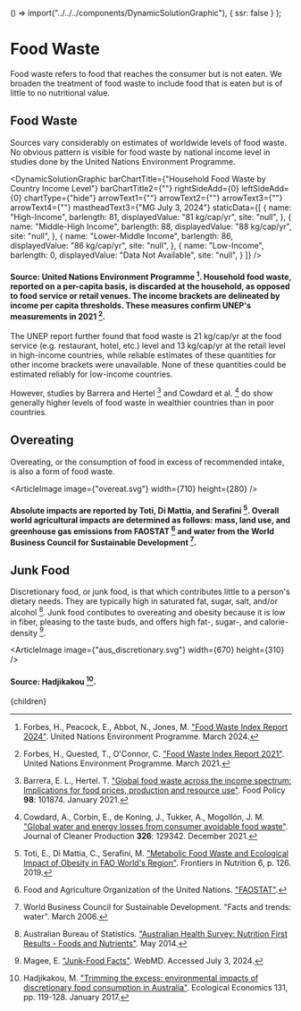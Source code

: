 


  () => import("../../../components/DynamicSolutionGraphic"),
  { ssr: false }
);


# Food Waste

Food waste refers to food that reaches the consumer but is not eaten. We broaden the treatment of food waste to include food that is eaten but is of little to no nutritional value.

## Food Waste

Sources vary considerably on estimates of worldwide levels of food waste. No obvious pattern is visible for food waste by national income level in studies done by the United Nations Environment Programme.

<DynamicSolutionGraphic
  barChartTitle={"Household Food Waste by Country Income Level"}
  barChartTitle2={""}
  rightSideAdd={0}
  leftSideAdd={0}
  chartType={"hide"}
  arrowText1={""}
  arrowText2={""}
  arrowText3={""}
  arrowText4={""}
  mastheadText3={"MG July 3, 2024"}
 staticData={[
    {
     name: "High-Income",
      barlength: 81,
      displayedValue: "81 kg/cap/yr",
      site: "null",
    },
    {
      name: "Middle-High Income",
      barlength: 88,
      displayedValue: "88 kg/cap/yr",
      site: "null",
    },
	{
		name: "Lower-Middle Income",
		barlength: 86,
		displayedValue: "86 kg/cap/yr",
		site: "null",
	},
	{
		name: "Low-Income",
		barlength: 0,
		displayedValue: "Data Not Available",
		site: "null",
	}
  ]}
/>

#### Source: United Nations Environment Programme [^2]. Household food waste, reported on a per-capita basis, is discarded at the household, as opposed to food service or retail venues. The income brackets are delineated by income per capita thresholds. These measures confirm UNEP's measurements in 2021 [^15].

The UNEP report further found that food waste is 21 kg/cap/yr at the food service (e.g. restaurant, hotel, etc.) level and 13 kg/cap/yr at the retail level in high-income countries, while reliable estimates of these quantities for other income brackets were unavailable. None of these quantities could be estimated reliably for low-income countries.

However, studies by Barrera and Hertel [^4] and Cowdard et al. [^5] do show generally higher levels of food waste in wealthier countries than in poor countries.

<FoodDateLabelsUS />
<FoodWasteSellLooseUS />
<FoodWasteFEFO />
<FoodOutletsShouldMakeNearExpiredFoodAvailableSolution />

## Overeating
Overeating, or the consumption of food in excess of recommended intake, is also a form of food waste.

<ArticleImage image={"overeat.svg"} width={710} height={280} />
#### Absolute impacts are reported by Toti, Di Mattia, and Serafini [^9]. Overall world agricultural impacts are determined as follows: mass, land use, and greenhouse gas emissions from FAOSTAT [^3] and water from the World Business Council for Sustainable Development [^10].

<ReduceRestaurantMealSizeSolution />

## Junk Food

Discretionary food, or junk food, is that which contributes little to a person's dietary needs. They are typically high in saturated fat, sugar, salt, and/or alcohol [^14]. Junk food contibutes to overeating and obesity because it is low in fiber, pleasing to the taste buds, and offers high fat-, sugar-, and calorie-density [^1].

<ArticleImage image={"aus_discretionary.svg"} width={670} height={310} />
#### Source: Hadjikakou [^13].

[^1]: Magee, E. ["Junk-Food Facts"](https://www.webmd.com/diet/features/junk-food-facts). WebMD. Accessed July 3, 2024.

[^2]: Forbes, H., Peacock, E., Abbot, N., Jones, M. ["Food Waste Index Report 2024"](https://www.unep.org/resources/publication/food-waste-index-report-2024). United Nations Environment Programme. March 2024.

[^3]: Food and Agriculture Organization of the United Nations. ["FAOSTAT"](http://www.fao.org/faostat/en/#data).

[^4]: Barrera, E. L., Hertel. T. ["Global food waste across the income spectrum: Implications for food prices, production and resource use"](https://www.sciencedirect.com/science/article/pii/S0306919220300762). Food Policy **98**: 101874. January 2021.

[^5]: Cowdard, A., Corbin, E., de Koning, J., Tukker, A., Mogollón, J. M. ["Global water and energy losses from consumer avoidable food waste"](https://www.sciencedirect.com/science/article/pii/S0959652621035265). Journal of Cleaner Production **326**: 129342. December 2021.

[^6]: Mesterházy, Á, Oláh, J., Popp, J. ["Losses in the Grain Supply Chain: Causes and Solutions"](https://www.mdpi.com/2071-1050/12/6/2342). Sustainability 12(6). March 2020.

[^7]: Strecker, K., Bitzer, V., Kruijssen, F. ["Critical stages for post-harvest losses and nutrition outcomes in the value chains of bush beans and nightshade in Uganda"](https://link.springer.com/article/10.1007/s12571-021-01244-x). Food Security 14, pp. 411-426. January 2022.

[^8]: Sugri, I., Abubakari, M., Owusu, R. K., Bidzakin, J. K. ["Postharvest losses and mitigating technologies: evidence from Upper East Region of Ghana"](https://www.sciencedirect.com/science/article/pii/S2666188821000071). Sustainable Futures 3: 100048. 2021.

[^9]: Toti, E., Di Mattia, C., Serafini, M. ["Metabolic Food Waste and Ecological Impact of Obesity in FAO World's Region"](https://www.frontiersin.org/article/10.3389/fnut.2019.00126). Frontiers in Nutrition 6, p. 126. 2019.

[^10]: World Business Council for Sustainable Development. "Facts and trends: water". March 2006.

[^11]: World Food Programme. ["Post-Harvest Loss Reduction"](https://innovation.wfp.org/project/post-harvest-loss-prevention). Accessed October 8, 2022.

[^12]: Yahaya, S. M., Mardiyya, A. Y. ["Review of Post-Harvest Losses of Fruits and Vegetables"](https://biomedres.us/fulltexts/BJSTR.MS.ID.002448.php). Biomedical Journal of Scientific & Technical Research. January 2019.

[^13]: Hadjikakou, M. ["Trimming the excess: environmental impacts of discretionary food consumption in Australia"](https://www.sciencedirect.com/science/article/abs/pii/S0921800916303615). Ecological Economics 131, pp. 119-128. January 2017.

[^14]: Australian Bureau of Statistics. ["Australian Health Survey: Nutrition First Results - Foods and Nutrients"](https://www.abs.gov.au/statistics/health/health-conditions-and-risks/australian-health-survey-nutrition-first-results-foods-and-nutrients/latest-release). May 2014.

[^15]: Forbes, H., Quested, T., O'Connor, C. ["Food Waste Index Report 2021"](https://www.unep.org/resources/report/unep-food-waste-index-report-2021). United Nations Environment Programme. March 2021.

  <Article 
    focusAreaUrl={focusAreaUrl} 
    hierarchy={hierarchy} 
    site={site}
  >
    {children}
  </Article>
